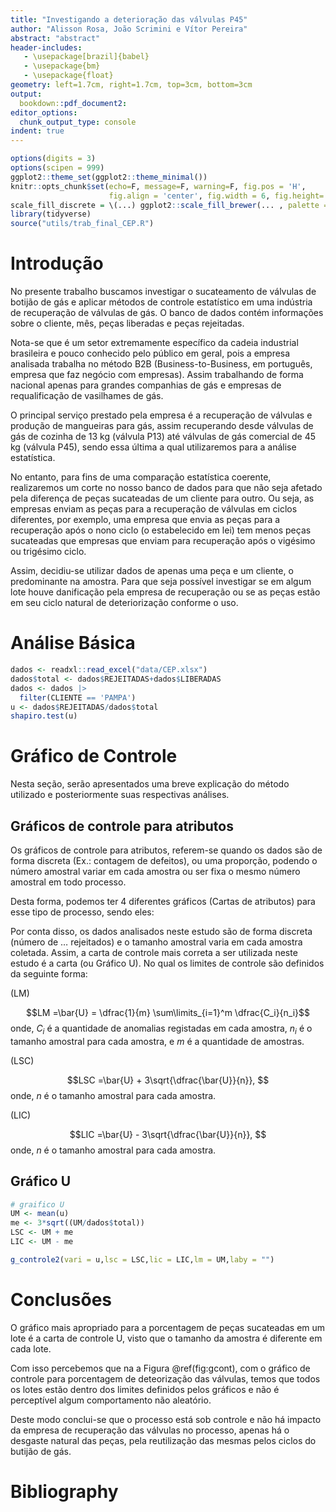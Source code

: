 ```yaml
---
title: "Investigando a deterioração das válvulas P45"
author: "Alisson Rosa, João Scrimini e Vítor Pereira"
abstract: "abstract"
header-includes:
   - \usepackage[brazil]{babel}
   - \usepackage{bm}
   - \usepackage{float}
geometry: left=1.7cm, right=1.7cm, top=3cm, bottom=3cm
output:
  bookdown::pdf_document2:
editor_options:
  chunk_output_type: console
indent: true
---
```


```r

options(digits = 3)  
options(scipen = 999)
ggplot2::theme_set(ggplot2::theme_minimal()) 
knitr::opts_chunk$set(echo=F, message=F, warning=F, fig.pos = 'H', 
                      fig.align = 'center', fig.width = 6, fig.height= 3.4)
scale_fill_discrete = \(...) ggplot2::scale_fill_brewer(... , palette = "Set2") 
library(tidyverse)
source("utils/trab_final_CEP.R")
```


# Introdução

No presente trabalho buscamos investigar o sucateamento de válvulas de botijão 
de gás e aplicar métodos de controle estatístico em uma indústria de recuperação
de válvulas de gás. O banco de dados contém informações sobre o cliente, mês, 
peças liberadas e peças rejeitadas. 

Nota-se que é um setor extremamente específico da cadeia industrial brasileira e
pouco conhecido pelo público em geral, pois a empresa analisada trabalha no método
B2B (Business-to-Business, em português, empresa que faz negócio com empresas).
Assim trabalhando de forma nacional apenas para grandes companhias de gás e 
empresas de requalificação de vasilhames de gás. 


O principal serviço prestado pela empresa é a recuperação de válvulas e produção
de mangueiras para gás, assim recuperando desde válvulas de gás de cozinha de 13
kg (válvula P13) até válvulas de gás comercial de 45 kg (válvula P45), sendo 
essa última a qual utilizaremos para a análise estatística. 

No entanto, para fins de uma comparação estatística coerente, realizaremos um
corte no nosso banco de dados para que não seja afetado pela diferença de peças 
sucateadas de um cliente para outro. Ou seja, as empresas enviam as peças para a 
recuperação de válvulas em ciclos diferentes, por exemplo, uma empresa que envia
as peças para a recuperação após o nono ciclo (o estabelecido em lei) tem menos
peças sucateadas que empresas que enviam para recuperação após o vigésimo ou 
trigésimo ciclo. 

Assim, decidiu-se utilizar dados de apenas uma peça e um cliente,
o predominante na amostra. Para que seja possível investigar se em 
algum lote houve danificação pela empresa de recuperação ou se as 
peças estão em seu ciclo natural de deteriorização conforme o uso.


# Análise Básica

```r
dados <- readxl::read_excel("data/CEP.xlsx")
dados$total <- dados$REJEITADAS+dados$LIBERADAS
dados <- dados |> 
  filter(CLIENTE == 'PAMPA')
u <- dados$REJEITADAS/dados$total
shapiro.test(u)
```


# Gráfico de Controle

Nesta seção, serão apresentados uma breve explicação do método utilizado e posteriormente suas respectivas análises.

## Gráficos de controle para atributos

Os gráficos de controle para atributos, referem-se quando os dados são de forma discreta (Ex.: contagem de defeitos), ou uma proporção, podendo o número amostral variar em cada amostra ou ser fixa o mesmo número amostral em todo processo.

Desta forma, podemos ter 4 diferentes gráficos (Cartas de atributos) para esse tipo de processo, sendo eles:

\begin{itemize}
\item Carta \textbf{p}: Quando os dados são proporções e as amostras podem ser de tamanhos diferentes;
\item Carta \textbf{np}: Quando os dados são proporções, mas as amostras devem ter tamanhos iguais;
\item Carta \textbf{c}: Quando os dados são número de unidades (discreto), mas as amostras devem conter o mesmo tamanho;
\item Carta \textbf{u}: Quando os dados são número de unidades (discreto) e as amostras podem ser de tamanhos diferentes.
\end{itemize}

Por conta disso, os dados analisados neste estudo são de forma discreta (número de ... rejeitados) e o tamanho amostral varia em cada amostra coletada. Assim, a carta de controle mais correta a ser utilizada neste estudo é a carta \textbf{u} (ou Gráfico U). No qual os limites de controle são definidos da seguinte forma:

\textbf{Linha Média:} (LM)

$$LM =\bar{U} = \dfrac{1}{m} \sum\limits_{i=1}^m \dfrac{C_i}{n_i}$$
onde, $C_i$ é a quantidade de anomalias registadas em cada amostra, $n_i$ é o tamanho amostral para cada amostra, e $m$ é a quantidade de amostras.

\textbf{Limite Superior de Controle:} (LSC)

$$LSC =\bar{U} + 3\sqrt{\dfrac{\bar{U}}{n}}, $$
onde, $n$ é o tamanho amostral para cada amostra.

\textbf{Limite Inferior de Controle:} (LIC)

$$LIC =\bar{U} - 3\sqrt{\dfrac{\bar{U}}{n}}, $$
onde, $n$ é o tamanho amostral para cada amostra.

## Gráfico U



```r
# graifico U
UM <- mean(u)
me <- 3*sqrt((UM/dados$total))
LSC <- UM + me
LIC <- UM - me

g_controle2(vari = u,lsc = LSC,lic = LIC,lm = UM,laby = "")
```


# Conclusões

O gráfico mais apropriado para a porcentagem de peças sucateadas em um lote é a
carta de controle U, visto que o tamanho da amostra é diferente em cada lote.

Com isso percebemos que na a Figura \@ref(fig:gcont), com o gráfico de controle 
para porcentagem de deteorização das válvulas, temos que todos os lotes 
estão dentro dos limites definidos pelos gráficos e não é perceptível algum 
comportamento não aleatório.

Deste modo conclui-se que o processo está sob controle e não há impacto da 
empresa de recuperação das válvulas no processo, apenas há o desgaste natural das
peças, pela reutilização das mesmas pelos ciclos do butijão de gás.

# Bibliography




